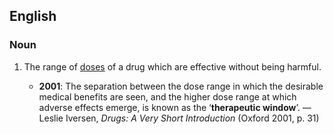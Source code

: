 ==English==
{{wikipedia}}

===Noun===
{{en-noun}}

# {{lb|en|pharmacology}} The range of [[dose]]s of a drug which are effective without being harmful.
#* '''2001''': The separation between the dose range in which the desirable medical benefits are seen, and the higher dose range at which adverse effects emerge, is known as the ‘'''therapeutic window'''’. — Leslie Iversen, ''Drugs: A Very Short Introduction'' (Oxford 2001, p. 31)